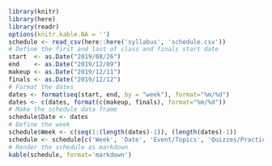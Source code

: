 ```r
library(knitr)
library(here)
library(readr)
options(knitr.kable.NA = '')
schedule <- read_csv(here::here('syllabus', 'schedule.csv'))
# Define the first and last of class and finals start date
start  <- as.Date("2019/08/26")
end    <- as.Date("2019/12/09")
makeup <- as.Date("2019/12/11")
finals <- as.Date("2019/12/12")
# Format the dates
dates <- format(seq(start, end, by = "week"), format="%m/%d")
dates <- c(dates, format(c(makeup, finals), format="%m/%d"))
# Make the schedule data frame
schedule$Date <- dates
# Define the week
schedule$Week <- c(seq(1:(length(dates)-1)), (length(dates)-1))
schedule <- schedule[c('Week', 'Date', 'Event/Topics', 'Quizzes/Practice', 'Assignments')]
# Render the schedule as markdown
kable(schedule, format='markdown')
```
